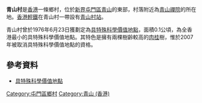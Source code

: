 {{Otheruses|subject=香港屯門的'''青山村'''|other=其他同名地點|青山村}}
'''青山村'''是[[香港|香港]]一條鄉村，位於[[新界|新界]][[屯門區|屯門區]][[青山_(香港)|青山]]的東部，村落附近為[[青山禪院|青山禪院]]的所在地。[[香港輕鐵|香港輕鐵]]在青山村一帶設有[[青山村站|青山村站]]。

青山村曾於1976年6月23日獲劃定為[[具特殊科學價值地點|具特殊科學價值地點]]，面積0.1公頃，為全香港最小的具特殊科學價值地點。其特色是擁有兩棵樹齡較高的[[肉桂|肉桂]]樹，惟於2007年被取消具特殊科學價值地點的資格。

==參考資料==
*[http://hk-green.com/news/new74.htm 具特殊科學價值地點] {{Wayback|url=http://hk-green.com/news/new74.htm |date=20160907121243 }}

{{HK-geo-stub}}

[[Category:屯門區鄉村|Category:屯門區鄉村]]
[[Category:青山_(香港)|Category:青山 (香港)]]